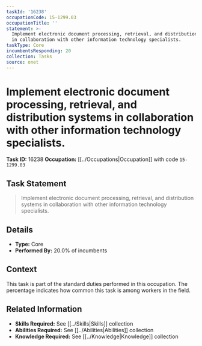 ```yaml
---
taskId: '16238'
occupationCode: 15-1299.03
occupationTitle: ''
statement: >-
  Implement electronic document processing, retrieval, and distribution systems
  in collaboration with other information technology specialists.
taskType: Core
incumbentsResponding: 20
collection: Tasks
source: onet
---
```

# Implement electronic document processing, retrieval, and distribution systems in collaboration with other information technology specialists.

**Task ID:** 16238
**Occupation:** [[../Occupations|Occupation]] with code `15-1299.03`

## Task Statement

> Implement electronic document processing, retrieval, and distribution systems in collaboration with other information technology specialists.

## Details

- **Type:** Core
- **Performed By:** 20.0% of incumbents

## Context

This task is part of the standard duties performed in this occupation. The percentage indicates how common this task is among workers in the field.

## Related Information

- **Skills Required:** See [[../Skills|Skills]] collection
- **Abilities Required:** See [[../Abilities|Abilities]] collection
- **Knowledge Required:** See [[../Knowledge|Knowledge]] collection
